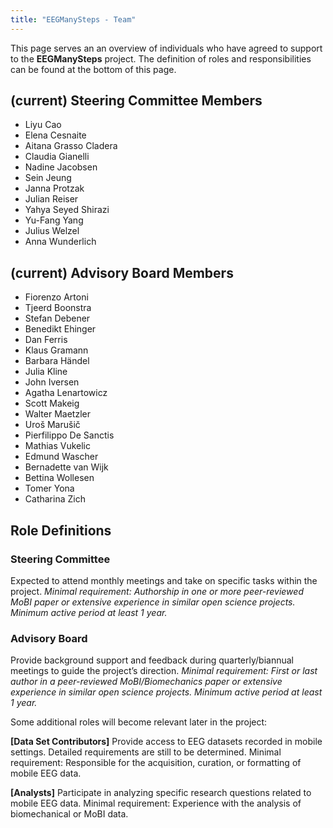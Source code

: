 ```yaml
---
title: "EEGManySteps - Team"
---
```


This page serves an an overview of individuals who have agreed to support to the **EEGManySteps** project.
The definition of roles and responsibilities can be found at the bottom of this page.

## (current) Steering Committee Members
- Liyu Cao
- Elena Cesnaite
- Aitana Grasso Cladera
- Claudia Gianelli
- Nadine Jacobsen
- Sein Jeung
- Janna Protzak
- Julian Reiser
- Yahya Seyed Shirazi
- Yu-Fang Yang
- Julius Welzel
- Anna Wunderlich

## (current) Advisory Board Members
- Fiorenzo Artoni
- Tjeerd Boonstra
- Stefan Debener
- Benedikt Ehinger
- Dan Ferris
- Klaus Gramann
- Barbara Händel
- Julia Kline
- John Iversen
- Agatha Lenartowicz
- Scott Makeig
- Walter Maetzler
- Uroš Marušič
- Pierfilippo De Sanctis
- Mathias Vukelic
- Edmund Wascher
- Bernadette van Wijk
- Bettina Wollesen
- Tomer Yona
- Catharina Zich


## Role Definitions

### Steering Committee 
Expected to attend monthly meetings and take on specific tasks within the project.
*Minimal requirement: Authorship in one or more peer-reviewed MoBI paper or extensive experience in similar open science projects. Minimum active period at least 1 year.*

### Advisory Board 
Provide background support and feedback during quarterly/biannual meetings to guide the project’s direction.
*Minimal requirement: First or last author in a peer-reviewed MoBI/Biomechanics paper or extensive experience in similar open science projects. Minimum active period at least 1 year.*


Some additional roles will become relevant later in the project:

**[Data Set Contributors]**
Provide access to EEG datasets recorded in mobile settings. Detailed requirements are still to be determined.
Minimal requirement: Responsible for the acquisition, curation, or formatting of mobile EEG data.

**[Analysts]**
Participate in analyzing specific research questions related to mobile EEG data.
Minimal requirement: Experience with the analysis of biomechanical or MoBI data.